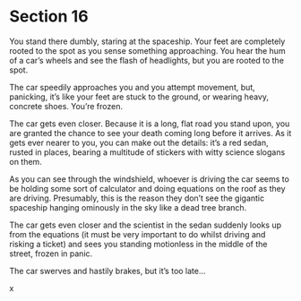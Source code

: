 # Section 16 {#sec-16}

You stand there dumbly, staring at the spaceship. Your feet are completely rooted to the spot as you sense something approaching. You hear the hum of a car’s wheels and see the flash of headlights, but you are rooted to the spot. 

The car speedily approaches you and you attempt movement, but, panicking, it’s like your feet are stuck to the ground, or wearing heavy, concrete shoes. You’re frozen.

The car gets even closer. Because it is a long, flat road you stand upon, you are granted the chance to see your death coming long before it arrives. As it gets ever nearer to you, you can make out the details: it’s a red sedan, rusted in places, bearing a multitude of stickers with witty science slogans on them. 

As you can see through the windshield, whoever is driving the car seems to be holding some sort of calculator and doing equations on the roof as they are driving. Presumably, this is the reason they don’t see the gigantic spaceship hanging ominously in the sky like a dead tree branch.

The car gets even closer and the scientist in the sedan suddenly looks up from the equations (it must be very important to do whilst driving and risking a ticket) and sees you standing motionless in the middle of the street, frozen in panic.

The car swerves and hastily brakes, but it’s too late…

x
 
